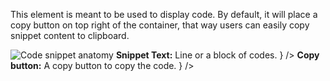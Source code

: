 

<Section contained={true} border={true} style={{ paddingTop: 0 }}>
	<p>
		This element is meant to be used to display code. By default, it will
		place a copy button on top right of the container, that way users can
		easily copy snippet content to clipboard.
	</p>
</Section>

<Section title="Anatomy" contained={true} border={true}>
	<img
		src={CodeSnippetAnatomy}
		alt="Code snippet anatomy"
		style={{ marginBottom: 20 }}
	/>
	<List>
		<span
			label={
				<>
					<strong>Snippet Text:</strong> Line or a block of codes.
				</>
			}
		/>
		<span
			label={
				<>
					<strong>Copy button:</strong> A copy button to copy the
					code.
				</>
			}
		/>
	</List>
</Section>
